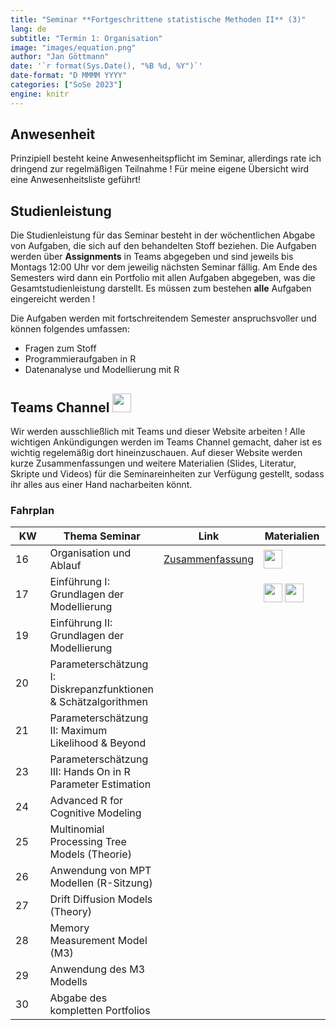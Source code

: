 ```yaml
---
title: "Seminar **Fortgeschrittene statistische Methoden II** (3)"
lang: de
subtitle: "Termin 1: Organisation"
image: "images/equation.png"
author: "Jan Göttmann"
date: '`r format(Sys.Date(), "%B %d, %Y")`'
date-format: "D MMMM YYYY"
categories: ["SoSe 2023"]
engine: knitr
---
```


## Anwesenheit

Prinzipiell besteht keine Anwesenheitspflicht im Seminar, allerdings rate ich dringend zur regelmäßigen Teilnahme ! Für meine eigene Übersicht wird eine Anwesenheitsliste geführt!

## Studienleistung

Die Studienleistung für das Seminar besteht in der wöchentlichen Abgabe von Aufgaben, die sich auf den behandelten Stoff beziehen. Die Aufgaben werden über **Assignments** in Teams abgegeben und sind jeweils bis Montags 12:00 Uhr vor dem jeweilig nächsten Seminar fällig. Am Ende des Semesters wird dann ein Portfolio mit allen Aufgaben abgegeben, was die Gesamtstudienleistung darstellt. Es müssen zum bestehen **alle** Aufgaben eingereicht werden !

Die Aufgaben werden mit fortschreitendem Semester anspruchsvoller und können folgendes umfassen:

-   Fragen zum Stoff
-   Programmieraufgaben in R
-   Datenanalyse und Modellierung mit R

## Teams Channel [![](../images/teams_logo.png){width=30, height=30}](https://teams.microsoft.com/l/team/19%3ayOZU87vQEyXc9WwiR_jODk4Ksh9X_VU8N0N4bFOpWRg1%40thread.tacv2/conversations?groupId=7d8d81c8-8b2e-4b0a-8cf6-eb9b658699be&tenantId=51aa2b30-c9fa-40db-b91a-3a53a8a08d85)

Wir werden ausschließlich mit Teams und dieser Website arbeiten ! Alle wichtigen Ankündigungen werden im Teams Channel gemacht, daher ist es wichtig regelemäßig dort hineinzuschauen. Auf dieser Website werden kurze Zusammenfassungen und weitere Materialien (Slides, Literatur, Skripte und Videos) für die Seminareinheiten zur Verfügung gestellt, sodass ihr alles aus einer Hand nacharbeiten könnt.

### Fahrplan

| KW  | Thema Seminar                                                  | Link                                                | Materialien                                                                                                                    |
|---------------|---------------|---------------|---------------|
| 16  | Organisation und Ablauf                                        | [Zusammenfassung](../cogmod_sem_sose23/Termin1.qmd) | [![](../images/slides.png){width=30, height=30}](https://slides.com/gman_science/introduction-organisation?token=4Pkkol6P) | 
| 17  | Einführung I: Grundlagen der Modellierung                      |                                                     | [![](../images/slides.png){width=30, height=30}](https://slides.com/gman_science/introduction-why-models?token=r4ID0G6o) [![](../images/paperpile.png){width=30, height=30}](https://paperpile.com/shared/lH0wBI)                                                                                                                              |
| 19  | Einführung II: Grundlagen der Modellierung                     |                                                     |                                                                                                                                |
| 20  | Parameterschätzung I: Diskrepanzfunktionen & Schätzalgorithmen |                                                     |                                                                                                                                |
| 21  | Parameterschätzung II: Maximum Likelihood & Beyond             |                                                     |                                                                                                                                |
| 23  | Parameterschätzung III: Hands On in R Parameter Estimation     |                                                     |                                                                                                                                |
| 24  | Advanced R for Cognitive Modeling                              |                                                     |                                                                                                                                |
| 25  | Multinomial Processing Tree Models (Theorie)                   |                                                     |                                                                                                                                |
| 26  | Anwendung von MPT Modellen (R-Sitzung)                         |                                                     |                                                                                                                                |
| 27  | Drift Diffusion Models (Theory)                                |                                                     |                                                                                                                                |
| 28  | Memory Measurement Model (M3)                                  |                                                     |                                                                                                                                |
| 29  | Anwendung des M3 Modells                                       |                                                     |                                                                                                                                |
| 30  | Abgabe des kompletten Portfolios                               |                                                     |                                                                                   
